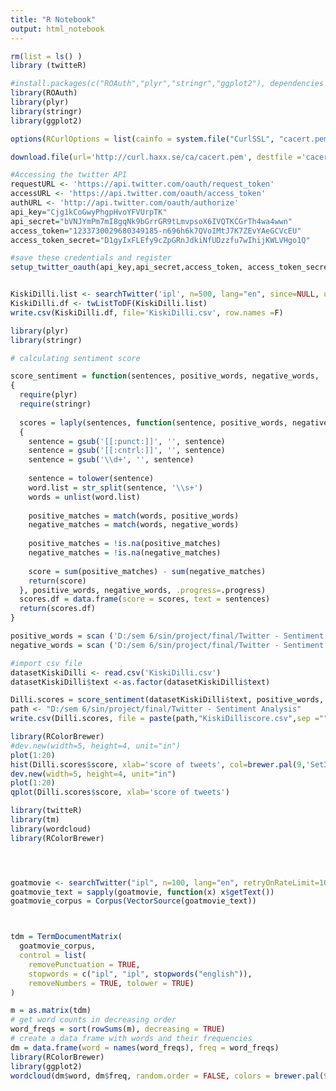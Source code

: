 ---
title: "R Notebook"
output: html_notebook
---

```{r}
rm(list = ls() )
library (twitteR)

#install.packages(c("ROAuth","plyr","stringr","ggplot2"), dependencies = T)
library(ROAuth)
library(plyr)
library(stringr)
library(ggplot2)

options(RCurlOptions = list(cainfo = system.file("CurlSSL", "cacert.pem", package = "RCurl")))

download.file(url='http://curl.haxx.se/ca/cacert.pem', destfile ='cacert.pem')

#Accessing the twitter API
requestURL <- 'https://api.twitter.com/oauth/request_token'
accessURL <- 'https://api.twitter.com/oauth/access_token'
authURL <- 'http://api.twitter.com/oauth/authorize'
api_key="Cjg1kCoGwyPhgpHvoYFVUrpTK"
api_secret="bVNJYmPm7mI8gqNk9bGrrGR9tLmvpsoX6IVQTKCGrTh4wa4wwn"
access_token="1233730029680349185-n696h6k7QVoIMtJ7K7ZEvYAeGCVcEU"
access_token_secret="D1gyIxFLEfy9cZpGRnJdkiNfUDzzfu7wIhijKWLVHgo1Q"

#save these credentials and register
setup_twitter_oauth(api_key,api_secret,access_token, access_token_secret)



```

```{r}
KiskiDilli.list <- searchTwitter('ipl', n=500, lang="en", since=NULL, until=NULL, retryOnRateLimit=10) 
KiskiDilli.df <- twListToDF(KiskiDilli.list)
write.csv(KiskiDilli.df, file='KiskiDilli.csv', row.names =F)
```


```{r}
library(plyr)
library(stringr)

# calculating sentiment score

score_sentiment = function(sentences, positive_words, negative_words, .progress='none')
{
  require(plyr)
  require(stringr)
  
  scores = laply(sentences, function(sentence, positive_words, negative_words)
  {
    sentence = gsub('[[:punct:]]', '', sentence)
    sentence = gsub('[[:cntrl:]]', '', sentence)
    sentence = gsub('\\d+', '', sentence)
    
    sentence = tolower(sentence)
    word.list = str_split(sentence, '\\s+')
    words = unlist(word.list)
    
    positive_matches = match(words, positive_words)
    negative_matches = match(words, negative_words)
    
    positive_matches = !is.na(positive_matches)
    negative_matches = !is.na(negative_matches)
    
    score = sum(positive_matches) - sum(negative_matches)
    return(score)    
  }, positive_words, negative_words, .progress=.progress)
  scores.df = data.frame(score = scores, text = sentences)
  return(scores.df)
}
```


```{r}
positive_words = scan ('D:/sem 6/sin/project/final/Twitter - Sentiment Analysis/positive-words.txt', what = 'character', comment.char =';')
negative_words = scan ('D:/sem 6/sin/project/final/Twitter - Sentiment Analysis/negative-words.txt', what = 'character', comment.char =';')

#import csv file
datasetKiskiDilli <- read.csv('KiskiDilli.csv')
datasetKiskiDilli$text <-as.factor(datasetKiskiDilli$text) 
```
```{r}
Dilli.scores = score_sentiment(datasetKiskiDilli$text, positive_words, negative_words, .progress='text')
path <- "D:/sem 6/sin/project/final/Twitter - Sentiment Analysis"
write.csv(Dilli.scores, file = paste(path,"KiskiDilliscore.csv",sep =""), row.names = TRUE)


```
```{r}
library(RColorBrewer)
#dev.new(width=5, height=4, unit="in")
plot(1:20)
hist(Dilli.scores$score, xlab='score of tweets', col=brewer.pal(9,'Set3'))
dev.new(width=5, height=4, unit="in")
plot(1:20)
qplot(Dilli.scores$score, xlab='score of tweets')
```
```{r}
library(twitteR)
library(tm)
library(wordcloud)
library(RColorBrewer)




goatmovie <- searchTwitter("ipl", n=100, lang="en", retryOnRateLimit=1000) 
goatmovie_text = sapply(goatmovie, function(x) x$getText())
goatmovie_corpus = Corpus(VectorSource(goatmovie_text))



tdm = TermDocumentMatrix(
  goatmovie_corpus,
  control = list(
    removePunctuation = TRUE,
    stopwords = c("ipl", "ipl", stopwords("english")),
    removeNumbers = TRUE, tolower = TRUE)
)

m = as.matrix(tdm)
# get word counts in decreasing order
word_freqs = sort(rowSums(m), decreasing = TRUE) 
# create a data frame with words and their frequencies
dm = data.frame(word = names(word_freqs), freq = word_freqs)
library(RColorBrewer)
library(ggplot2)
wordcloud(dm$word, dm$freq, random.order = FALSE, colors = brewer.pal(9, "YlOrRd" ))
```

